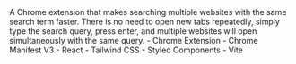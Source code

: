 <PortfolioItemWrapper>
  <Explanation>
    <Title>Multi Search</Title>
    <Description>
      A Chrome extension that makes searching multiple websites with the same search term faster. There is no need to open new tabs repeatedly, simply type the search query, press enter, and multiple websites will open simultaneously with the same query.
    </Description>
    <Categories>
      - Chrome Extension
    </Categories>
    <Technologies>
      - Chrome Manifest V3
      - React 
      - Tailwind CSS 
      - Styled Components 
      - Vite
    </Technologies>
    <Links
      repo="https://github.com/dominggo1999/multiopener"
      live="https://multi-search-landing.vercel.app/"
    />
  </Explanation>
  <Thumbnail
    src="multisearch"
    alt="Multisearch"
  />
</PortfolioItemWrapper>